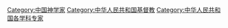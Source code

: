 [[Category:中国神学家|Category:中国神学家]]
[[Category:中华人民共和国基督教|Category:中华人民共和国基督教]]
[[Category:中华人民共和国各学科专家|Category:中华人民共和国各学科专家]]
